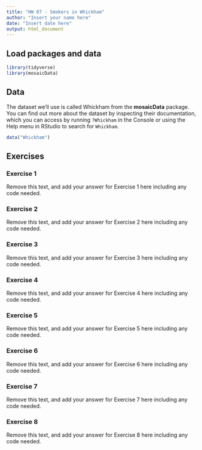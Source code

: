 ```yaml
---
title: "HW 07 - Smokers in Whickham"
author: "Insert your name here"
date: "Insert date here"
output: html_document
---
```


## Load packages and data

```r
library(tidyverse) 
library(mosaicData) 
```

## Data

The dataset we'll use is called Whickham from the **mosaicData** package.
You can find out more about the dataset by inspecting their documentation, which you can access by running `?Whickham` in the Console or using the Help menu in RStudio to search for `Whickham`.

```r
data("Whickham")
```

## Exercises

### Exercise 1

Remove this text, and add your answer for Exercise 1 here including any code needed.

### Exercise 2

Remove this text, and add your answer for Exercise 2 here including any code needed.

### Exercise 3

Remove this text, and add your answer for Exercise 3 here including any code needed.

### Exercise 4

Remove this text, and add your answer for Exercise 4 here including any code needed.


### Exercise 5

Remove this text, and add your answer for Exercise 5 here including any code needed.


### Exercise 6

Remove this text, and add your answer for Exercise 6 here including any code needed.


### Exercise 7

Remove this text, and add your answer for Exercise 7 here including any code needed.


### Exercise 8

Remove this text, and add your answer for Exercise 8 here including any code needed.
